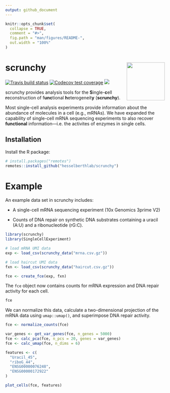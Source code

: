 ```yaml
---
output: github_document
---
```


<!-- README.md is generated from README.Rmd. Please edit that file -->

```r
knitr::opts_chunk$set(
  collapse = TRUE,
  comment = "#>",
  fig.path = "man/figures/README-",
  out.width = "100%"
)
```

# scrunchy <img src="man/figures/logo.png" align="right" alt="" width="120" />

[![Travis build status](https://travis-ci.org/hesselberthlab/scrunchy.svg?branch=master)](https://travis-ci.org/hesselberthlab/scrunchy)
[![Codecov test coverage](https://codecov.io/gh/hesselberthlab/scrunchy/branch/master/graph/badge.svg)](https://codecov.io/gh/hesselberthlab/scrunchy?branch=master)
![](https://img.shields.io/badge/lifecycle-experimental-orange.svg)

scrunchy provides analysis tools for the **S**ingle-**c**ell **r**econstruction of f**unc**tional **h**eterogeneit**y** (**scrunchy**).

Most single-cell analysis experiments provide information about the abundance of molecules in a cell (e.g., mRNAs). We have expanded the capability of single-cell mRNA sequencing experiments to also recover **functional** information---i.e. the activites of enzymes in single cells.

## Installation

Install the R package:

``` r 
# install.packages("remotes")
remotes::install_github("hesselberthlab/scrunchy")
```

# Example

An example data set in scrunchy includes:

+ A single-cell mRNA sequencing experiment (10x Genomics 3prime V2)

+ Counts of DNA repair on synthetic DNA substrates containing a uracil (A:U) and a ribonucleotide (rG:C).

```r
library(scrunchy)
library(SingleCellExperiment)

# load mRNA UMI data
exp <- load_csv(scrunchy_data("mrna.csv.gz"))

# load haircut UMI data
fxn <- load_csv(scrunchy_data("haircut.csv.gz"))

fce <- create_fce(exp, fxn)
```

The `fce` object now contains counts for mRNA expression and DNA repair activity for each cell.

```r
fce
```

We can normalize this data, calculate a two-dimensional projection of the mRNA data using `umap::umap()`, and superimpose DNA repair activity.

```r
fce <- normalize_counts(fce)

var_genes <- get_var_genes(fce, n_genes = 5000) 
fce <- calc_pca(fce, n_pcs = 20, genes = var_genes)
fce <- calc_umap(fce, n_dims = 6)

features <- c(
  "Uracil_45",
  "riboG_44",
  "ENSG00000076248",
  "ENSG00000172922"
)

plot_cells(fce, features)
```
